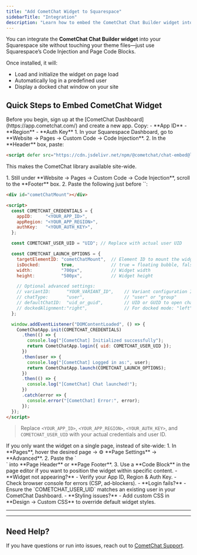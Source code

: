 ```yaml
---
title: "Add CometChat Widget to Squarespace"
sidebarTitle: "Integration"
description: "Learn how to embed the CometChat Chat Builder widget into your Squarespace website using Code Injection and Code Blocks."
---
```



You can integrate the **CometChat Chat Builder widget** into your Squarespace site without touching your theme files—just use Squarespace’s Code Injection and Page Code Blocks.

Once installed, it will:  
- Load and initialize the widget on page load  
- Automatically log in a predefined user  
- Display a docked chat window on your site  

## Quick Steps to Embed CometChat Widget

<Steps>

<Step title="Register on CometChat & Gather Your Keys">  
Before you begin, sign up at the [CometChat Dashboard](https://app.cometchat.com/) and create a new app. Copy:  
- **App ID**  
- **Region**  
- **Auth Key**  
</Step>

  <Step title="Inject the Chat-Embed Script into `<head>`">  
1. In your Squarespace Dashboard, go to **Website → Pages → Custom Code → Code Injection**.  
2. In the **Header** box, paste:  

   ```html
   <script defer src="https://cdn.jsdelivr.net/npm/@cometchat/chat-embed@latest/dist/main.js"></script>
   ```  
This makes the CometChat library available site-wide.  
  </Step>

  <Step title="Embed the Widget Container & Init Script">  
1. Still under **Website → Pages → Custom Code → Code Injection**, scroll to the **Footer** box.  
2. Paste the following just before `</body>`:  

   ```html lines highlight={5-7, 10}
   <div id="cometChatMount"></div>

   <script>
     const COMETCHAT_CREDENTIALS = {
       appID:     "<YOUR_APP_ID>",
       appRegion: "<YOUR_APP_REGION>",
       authKey:   "<YOUR_AUTH_KEY>",
     };

     const COMETCHAT_USER_UID = "UID"; // Replace with actual user UID

     const COMETCHAT_LAUNCH_OPTIONS = {
       targetElementID: "cometChatMount",  // Element ID to mount the widget
       isDocked:        true,              // true = floating bubble, false = embedded
       width:           "700px",           // Widget width
       height:          "500px",           // Widget height

       // Optional advanced settings:
       // variantID:      "YOUR_VARIANT_ID",    // Variant configuration ID
       // chatType:       "user",               // "user" or "group"
       // defaultChatID:  "uid_or_guid",        // UID or GUID to open chat by default
       // dockedAlignment:"right",              // For docked mode: "left" or "right"
     };

     window.addEventListener("DOMContentLoaded", () => {
       CometChatApp.init(COMETCHAT_CREDENTIALS)
         .then(() => {
           console.log("[CometChat] Initialized successfully");
           return CometChatApp.login({ uid: COMETCHAT_USER_UID });
         })
         .then(user => {
           console.log("[CometChat] Logged in as:", user);
           return CometChatApp.launch(COMETCHAT_LAUNCH_OPTIONS);
         })
         .then(() => {
           console.log("[CometChat] Chat launched!");
         })
         .catch(error => {
           console.error("[CometChat] Error:", error);
         });
     });
   </script>
   ```  

> Replace `<YOUR_APP_ID>`, `<YOUR_APP_REGION>`, `<YOUR_AUTH_KEY>`, and `COMETCHAT_USER_UID` with your actual credentials and user ID.  
  </Step>

  <Step title="Optional: Page-Specific Embedding">  
If you only want the widget on a single page, instead of site-wide:  
1. In **Pages**, hover the desired page → ⚙️ **Page Settings** → **Advanced**.  
2. Paste the `<div id="cometChatMount"></div>` into **Page Header** or **Page Footer**.  
3. Use a **Code Block** in the page editor if you want to position the widget within specific content.  
  </Step>

<Step title="Troubleshooting">  
- **Widget not appearing?**  
  - Verify your App ID, Region & Auth Key.  
  - Check browser console for errors (CSP, ad-blockers).  
- **Login fails?**  
  - Ensure the `COMETCHAT_USER_UID` matches an existing user in your CometChat Dashboard.  
- **Styling issues?**  
  - Add custom CSS in **Design → Custom CSS** to override default widget styles.  
</Step>

</Steps>

---

<AdvancedJSAPIs />

---

## Need Help?

If you have questions or run into issues, reach out to [CometChat Support](https://www.cometchat.com/contact).
